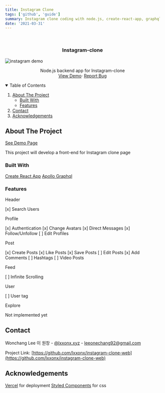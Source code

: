 ```yaml
---
title: Instagram Clone
tags: ['github', 'guide']
summary: Instagram clone coding with node.js, create-react-app, graphql
date: '2021-03-31'
---
```


<!-- PROJECT LOGO -->

<br />
<h3 align="center">Instagram-clone</h3>
<Image
  src="/demo/instagram-demo.gif"
  width={1008}
  height={812}
  alt="instagram demo"
/>
<p align="center">
  Node.js backend app for Instagram-clone
  <br />
  <a href="https://insta.lxxonx.xyz/#/">View Demo</a>·
  <a href="https://github.com/lxxonx/instagram-clone-web/issues">Report Bug</a>
</p>

<!-- TABLE OF CONTENTS -->

<details open="open">
  <summary>Table of Contents</summary>
  <ol>
    <li>
      <a href="#about-the-project">About The Project</a>
      <ul>
        <li>
          <a href="#built-with">Built With</a>
        </li>
        <li>
          <a href="#features">Features</a>
        </li>
      </ul>
    </li>
    <li>
      <a href="#contact">Contact</a>
    </li>
    <li>
      <a href="#acknowledgements">Acknowledgements</a>
    </li>
  </ol>
</details>

<!-- ABOUT THE PROJECT -->

## About The Project

[See Demo Page](https://insta.lxxonx.xyz/#/)

This project will develop a front-end for Instagram clone page

### Built With

[Create React App](https://create-react-app.dev/)
[Apollo Graphql](https://www.apollographql.com/)

### Features

Header

[x] Search Users

Profile

[x] Authentication
[x] Change Avatars
[x] Direct Messages
[x] Follow/Unfollow
[ ] Edit Profiles

Post

[x] Create Posts
[x] Like Posts
[x] Save Posts
[ ] Edit Posts
[x] Add Comments
[ ] Hashtags
[ ] Video Posts

Feed

[ ] Infinite Scrolling

User

[ ] User tag

Explore

Not implemented yet

<!-- CONTACT -->

## Contact

Wonchang Lee 이 원창 - [@lxxonx.xyz](https://www.instagram.com/lxxonx.xyz/) - leeonechang92@gmail.com

Project Link: [https://github.com/lxxonx/instagram-clone-web](https://github.com/lxxonx/instagram-clone-web)

<!-- ACKNOWLEDGEMENTS -->

## Acknowledgements

[Vercel](https://vercel.com/) for deployment
[Styled Components](https://styled-components.com/) for css
